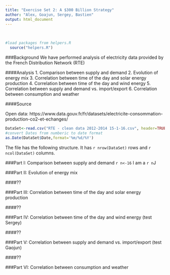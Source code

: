 ```yaml
---
title: "Exercise Set 2: A $300 Billion Strategy"
author: "Alex, Goajun, Sergey, Bastien"
output: html_document
---
```


<br>

```r
#load packages from helpers.R
  source("helpers.R")
```

###Background
We have performed analysis of electricity data provided by the French Distribution Network (RTE)

####Analysis
1. Comparison between supply and demand
2. Evolution of energy mix
3. Correlation between time of the day and solar energy production 
4. Correlation between time of the day and wind energy
5. Correlation between supply and demand vs. import/export
6. Correlation between consumption and weather

####Source

Open data: https://www.data.gouv.fr/fr/datasets/electricite-consommation-production-co2-et-echanges/

```r
DataSet<-read.csv("RTE - clean data 2012-2014 15-1-16.csv", header=TRUE)
#convert Dates from numberic to date format
as.Date(DataSet$Date,format='%m/%d/%Y')
```
The file has the following structure. It has `r nrow(DataSet)` rows and `r ncol(DataSet)` columns.

###Part I: Comparison between supply and demand
`r n<-16`
I am a `r n`J



###Part II: Evolution of energy mix



####??

###Part III: Correlation between time of the day and solar energy production

####??

###Part IV: Correlation between time of the day and wind energy (test Sergey)

####??

###Part V: Correlation between supply and demand vs. import/export (test Gaojun)

####??

###Part VI: Correlation between consumption and weather



